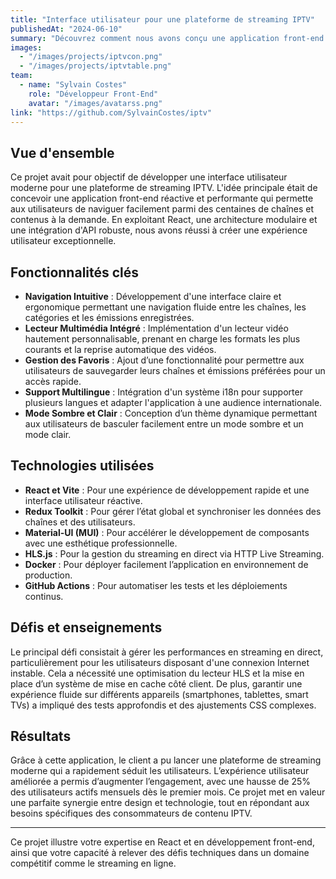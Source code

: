 ```yaml
---
title: "Interface utilisateur pour une plateforme de streaming IPTV"
publishedAt: "2024-06-10"
summary: "Découvrez comment nous avons conçu une application front-end moderne en React pour offrir une expérience de streaming IPTV fluide et intuitive."
images:
  - "/images/projects/iptvcon.png"
  - "/images/projects/iptvtable.png"
team:
  - name: "Sylvain Costes"
    role: "Développeur Front-End"
    avatar: "/images/avatarss.png"
link: "https://github.com/SylvainCostes/iptv"
---
```


## Vue d'ensemble

Ce projet avait pour objectif de développer une interface utilisateur moderne pour une plateforme de streaming IPTV. L'idée principale était de concevoir une application front-end réactive et performante qui permette aux utilisateurs de naviguer facilement parmi des centaines de chaînes et contenus à la demande. En exploitant React, une architecture modulaire et une intégration d'API robuste, nous avons réussi à créer une expérience utilisateur exceptionnelle.

## Fonctionnalités clés

- **Navigation Intuitive** : Développement d'une interface claire et ergonomique permettant une navigation fluide entre les chaînes, les catégories et les émissions enregistrées.
- **Lecteur Multimédia Intégré** : Implémentation d'un lecteur vidéo hautement personnalisable, prenant en charge les formats les plus courants et la reprise automatique des vidéos.
- **Gestion des Favoris** : Ajout d’une fonctionnalité pour permettre aux utilisateurs de sauvegarder leurs chaînes et émissions préférées pour un accès rapide.
- **Support Multilingue** : Intégration d'un système i18n pour supporter plusieurs langues et adapter l'application à une audience internationale.
- **Mode Sombre et Clair** : Conception d’un thème dynamique permettant aux utilisateurs de basculer facilement entre un mode sombre et un mode clair.

## Technologies utilisées

- **React et Vite** : Pour une expérience de développement rapide et une interface utilisateur réactive.
- **Redux Toolkit** : Pour gérer l’état global et synchroniser les données des chaînes et des utilisateurs.
- **Material-UI (MUI)** : Pour accélérer le développement de composants avec une esthétique professionnelle.
- **HLS.js** : Pour la gestion du streaming en direct via HTTP Live Streaming.
- **Docker** : Pour déployer facilement l’application en environnement de production.
- **GitHub Actions** : Pour automatiser les tests et les déploiements continus.

## Défis et enseignements

Le principal défi consistait à gérer les performances en streaming en direct, particulièrement pour les utilisateurs disposant d'une connexion Internet instable. Cela a nécessité une optimisation du lecteur HLS et la mise en place d’un système de mise en cache côté client. De plus, garantir une expérience fluide sur différents appareils (smartphones, tablettes, smart TVs) a impliqué des tests approfondis et des ajustements CSS complexes.

## Résultats

Grâce à cette application, le client a pu lancer une plateforme de streaming moderne qui a rapidement séduit les utilisateurs. L’expérience utilisateur améliorée a permis d’augmenter l’engagement, avec une hausse de 25% des utilisateurs actifs mensuels dès le premier mois. Ce projet met en valeur une parfaite synergie entre design et technologie, tout en répondant aux besoins spécifiques des consommateurs de contenu IPTV.

---

Ce projet illustre votre expertise en React et en développement front-end, ainsi que votre capacité à relever des défis techniques dans un domaine compétitif comme le streaming en ligne.
